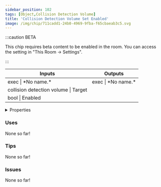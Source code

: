 ```yaml
---
sidebar_position: 102
tags: [Object,Collision Detection Volume]
title: 'Collision Detection Volume Set Enabled'
image: /img/chip/711cadd1-24b0-4969-9fba-f65cbaeab3c5.svg
---
```




:::caution BETA

This chip requires beta content to be enabled in the room. You can access the setting in "This Room -> Settings".

:::

<IChip uuid="711cadd1-24b0-4969-9fba-f65cbaeab3c5"/>

<table><thead><tr><th>Inputs</th><th>Outputs</th></tr></thead><tbody><tr><td>exec | *No name.*</td><td>exec | *No name.*</td></tr><tr><td>collision detection volume | Target</td><td /></tr><tr><td>bool | Enabled</td><td /></tr></tbody></table>

<details>
  <summary>Properties</summary>
  <div>
    <div>
    <table>
      <tbody>
        <tr>
          <td>Is beta required?</td>
          <td>Yes</td>
        </tr>
        <tr>
          <td>Is chip a trolling risk?</td>
          <td>No</td>
        </tr>
        <tr>
          <td>Is chip a role assignment risk?</td>
          <td>No</td>
        </tr>
        <tr>
          <td>Chip UUID</td>
          <td>711cadd1-24b0-4969-9fba-f65cbaeab3c5</td>
        </tr>
        <tr>
          <td>Room availability</td>
          <td>Available everywhere</td>
        </tr>
      </tbody>
    </table>
    </div>
  </div>
</details>

### Uses

None so far!

### Tips

None so far!

### Issues

None so far!
